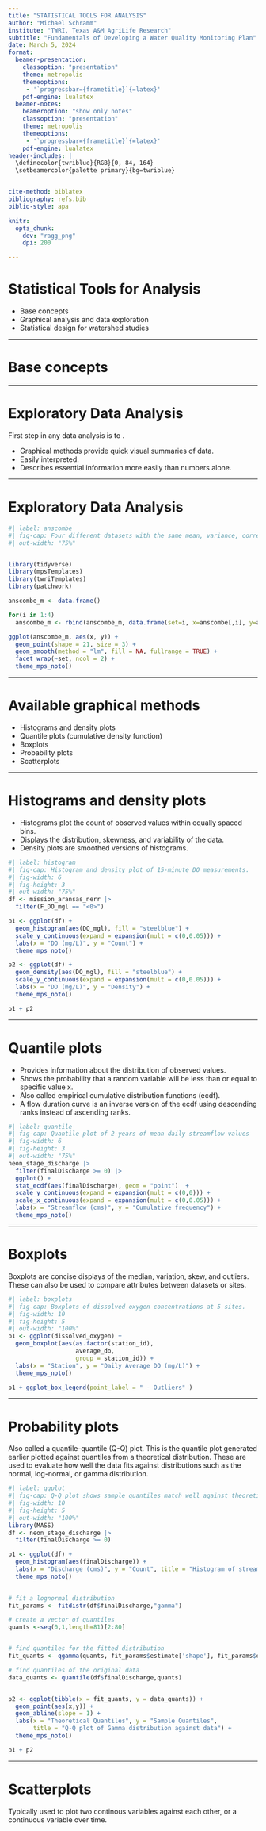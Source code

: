 ```yaml
---
title: "STATISTICAL TOOLS FOR ANALYSIS"
author: "Michael Schramm"
institute: "TWRI, Texas A&M AgriLife Research"
subtitle: "Fundamentals of Developing a Water Quality Monitoring Plan"
date: March 5, 2024
format: 
  beamer-presentation:
    classoption: "presentation"
    theme: metropolis
    themeoptions: 
     - '`progressbar={frametitle}`{=latex}'
    pdf-engine: lualatex
  beamer-notes: 
    beameroption: "show only notes"
    classoption: "presentation"
    theme: metropolis
    themeoptions: 
     - '`progressbar={frametitle}`{=latex}'
    pdf-engine: lualatex
header-includes: |
  \definecolor{twriblue}{RGB}{0, 84, 164}
  \setbeamercolor{palette primary}{bg=twriblue}


cite-method: biblatex
bibliography: refs.bib
biblio-style: apa

knitr: 
  opts_chunk:
    dev: "ragg_png"
    dpi: 200

---
```




# Statistical Tools for Analysis

* Base concepts
* Graphical analysis and data exploration
* Statistical design for watershed studies

\note<1>{This is going to be a whirlwind tour of some statistical tools available to analyze watershed data. I know everyone is coming in here with different levels of knowledge of statistics and some (or many) dislike stats. So I'm trying not to get too deep, but provide a roadmap for decision-making and point you to additional resources as needed. If you want to become really familar with the concepts I'll point you to the Practical stats course the we have provided with Dr. Helsel in the past (note sure if/when it will continue with his retirement) but again the USGS statistical methods in water reosurces book is a must have reference for anyone doing stastical analysis of water quality data.}

---

# Base concepts

---

# Exploratory Data Analysis

First step in any data analysis is to \alert{plot your data}.

* Graphical methods provide quick visual summaries of data.
* Easily interpreted.
* Describes essential information more easily than numbers alone.

\note<1>{Your first task with any assessment is to plot your data. There are a plethora of tools available to us now days to do this quickly and easily. We do this to get a quick and easy to intpret understanding of the data. Summary numbers alone can cause us to miss important information that are plainly obvious when plotted.}

---

# Exploratory Data Analysis

```r
#| label: anscombe
#| fig-cap: Four different datasets with the same mean, variance, correlation, slope and intercept. Dataset is known as Anscombe's quartet.
#| out-width: "75%"


library(tidyverse)
library(mpsTemplates)
library(twriTemplates)
library(patchwork)

anscombe_m <- data.frame()

for(i in 1:4)
  anscombe_m <- rbind(anscombe_m, data.frame(set=i, x=anscombe[,i], y=anscombe[,i+4]))

ggplot(anscombe_m, aes(x, y)) + 
  geom_point(shape = 21, size = 3) + 
  geom_smooth(method = "lm", fill = NA, fullrange = TRUE) + 
  facet_wrap(~set, ncol = 2) +
  theme_mps_noto()
```

\note<1>{This figure is often used to emphasize the importance of plotting your data. These 4 sets of data are called Anscombe's quartet. If you calculate the mean, variance, correlation, slope and intercept of these data without looking, you would make some incorrect statements about the underlying data.}

---

# Available graphical methods


* Histograms and density plots
* Quantile plots (cumulative density function)
* Boxplots
* Probability plots
* Scatterplots

\note<1>{These are your basic graphical tools to explore data, routines for most of these are available in Excel and all major statistical software. These tools will help you assess the distribution, variance, mean or median, and general relationship between variables.}

---

# Histograms and density plots

* Histograms plot the count of observed values within equally spaced bins. 
* Displays the distribution, skewness, and variability of the data.
* Density plots are smoothed versions of histograms.

```r
#| label: histogram
#| fig-cap: Histogram and density plot of 15-minute DO measurements.
#| fig-width: 6
#| fig-height: 3
#| out-width: "75%"
df <- mission_aransas_nerr |> 
  filter(F_DO_mgl == "<0>")

p1 <- ggplot(df) +
  geom_histogram(aes(DO_mgl), fill = "steelblue") +
  scale_y_continuous(expand = expansion(mult = c(0,0.05))) +
  labs(x = "DO (mg/L)", y = "Count") +
  theme_mps_noto()

p2 <- ggplot(df) +
  geom_density(aes(DO_mgl), fill = "steelblue") +
  scale_y_continuous(expand = expansion(mult = c(0,0.05))) +
  labs(x = "DO (mg/L)", y = "Density") +
  theme_mps_noto()

p1 + p2
```

\note<1>{On the left, is an example of a histogram, the height of each bar is equal to the count of observations within that bin of values. Each bin is equally spaced. The histogram shows if your data is skewed and the relative variability of your data. One potential issue with histograms is choosing the bin size. You may need to make a couple of different histograms increasing and descreasing the number of bins or the size of the bins. The density plot on the right is basically a smoothed version of the histogram. Density plots reduce the need to manipulate bin size, many statstical software include automatic smoothness selection methods for these plots, but you have the option of manually adjusting the bandwith of the underlying density estimator used to produce these plots.}

---

# Quantile plots

* Provides information about the distribution of observed values.
* Shows the probability that a random variable will be less than or equal to specific value x.
* Also called empirical cumulative distribution functions (ecdf).
* A flow duration curve is an inverse version of the ecdf using descending ranks instead of ascending ranks.

```r
#| label: quantile
#| fig-cap: Quantile plot of 2-years of mean daily streamflow values
#| fig-width: 6
#| fig-height: 3
#| out-width: "75%"
neon_stage_discharge |> 
  filter(finalDischarge >= 0) |> 
  ggplot() +
  stat_ecdf(aes(finalDischarge), geom = "point")  +
  scale_y_continuous(expand = expansion(mult = c(0,0))) +
  scale_x_continuous(expand = expansion(mult = c(0,0.05))) +
  labs(x = "Streamflow (cms)", y = "Cumulative frequency") + 
  theme_mps_noto()
```

\note<1>{Quantile plots are approximations of the cumulative distribution function, or the probability that a variable will be less than or equal to some value. The vertical axis are quantiles 0 to 1 representing the smallest and largest possible values. The quantiles are calculated by ranking the values and applying a plotting position formula. Quantiles such as 0.5 or the median can be quickly identified, once you get used to them, the skew and distribution can be identified. Big advantages are that all the data is displayed, there is no interpretation of bins/categories/or smoothing functions. The disadvantage of the quantile plot is that they are clearly harder to interprt when you are not familiar with them.}

---

# Boxplots

Boxplots are concise displays of the median, variation, skew, and outliers. These can also be used to compare attributes between datasets or sites.

```r
#| label: boxplots
#| fig-cap: Boxplots of dissolved oxygen concentrations at 5 sites.
#| fig-width: 10
#| fig-height: 5
#| out-width: "100%"
p1 <- ggplot(dissolved_oxygen) +
  geom_boxplot(aes(as.factor(station_id),
                   average_do,
                   group = station_id)) +
  labs(x = "Station", y = "Daily Average DO (mg/L)") +
  theme_mps_noto()

p1 + ggplot_box_legend(point_label = " - Outliers" )
```

\note<1>{Boxplots a consice displays of various summary statistics and distribution. The centerline represents the median, the heigh of the box is the variance or spread, and you can infer the skew based on the size of the boxes above or below the median. Outliers are shown as points beyond the boxplot whiskers. Most statistical software have functions to generate boxplots. One disadvantge of boxplots is they don't visualize the data points so you might mis details like bimodal distributions. This can be overcome by overlaying points on the boxplot itself.}

---

# Probability plots

Also called a quantile-quantile (Q-Q) plot. This is the quantile plot generated earlier plotted against quantiles from a theoretical distribution. These are used to evaluate how well the data fits against distributions such as the normal, log-normal, or gamma distribution.

```r
#| label: qqplot
#| fig-cap: Q-Q plot shows sample quantiles match well against theoretical quantiles using the Gamma distribution.
#| fig-width: 10
#| fig-height: 5
#| out-width: "100%"
library(MASS)
df <- neon_stage_discharge |> 
  filter(finalDischarge >= 0) 

p1 <- ggplot(df) +
  geom_histogram(aes(finalDischarge)) +
  labs(x = "Discharge (cms)", y = "Count", title = "Histogram of streamflow data") +
  theme_mps_noto()
  

# fit a lognormal distribution
fit_params <- fitdistr(df$finalDischarge,"gamma")

# create a vector of quantiles
quants <-seq(0,1,length=81)[2:80]


# find quantiles for the fitted distribution
fit_quants <- qgamma(quants, fit_params$estimate['shape'], fit_params$estimate['rate'])

# find quantiles of the original data
data_quants <- quantile(df$finalDischarge,quants)


p2 <- ggplot(tibble(x = fit_quants, y = data_quants)) + 
  geom_point(aes(x,y)) +
  geom_abline(slope = 1) +
  labs(x = "Theoretical Quantiles", y = "Sample Quantiles",
       title = "Q-Q plot of Gamma distribution against data") +
  theme_mps_noto()

p1 + p2


```
\note<1>{Probability plots also called q-q plots plot quantiles estiamted from the data against qunatiles from any theoretical distribution, such as the normal, log-normal, or gamma distrbutions. The histogram on the left shows a skewed dataset that might be log-normal or gamma distributed. The Q-Q plot confirms the sample quantiles generally follow the quantiles from the theoretical Gamma distribution quite well.}

---

# Scatterplots

Typically used to plot two continous variables against each other, or a continuous variable over time.
